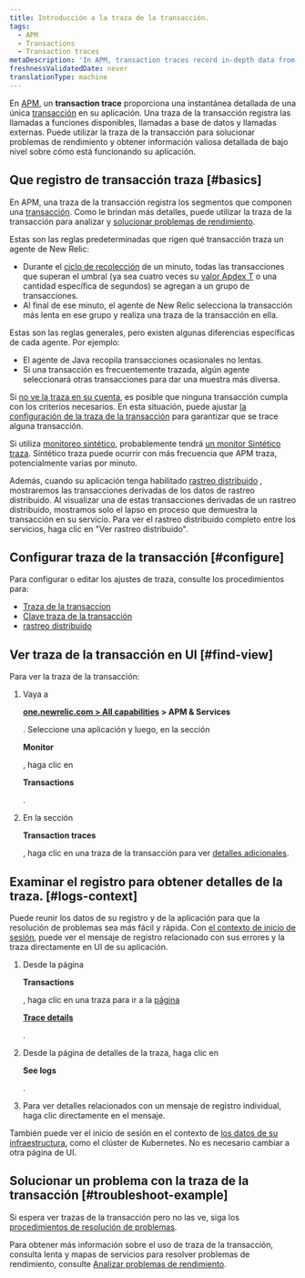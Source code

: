 ```yaml
---
title: Introducción a la traza de la transacción.
tags:
  - APM
  - Transactions
  - Transaction traces
metaDescription: 'In APM, transaction traces record in-depth data from your application''s slowest HTTP requests and database queries.'
freshnessValidatedDate: never
translationType: machine
---
```


En [APM](/docs/apm/new-relic-apm), un <DoNotTranslate>**transaction trace**</DoNotTranslate> proporciona una instantánea detallada de una única [transacción](/docs/apm/transactions/intro-transactions/transactions-new-relic-apm) en su aplicación. Una traza de la transacción registra las llamadas a funciones disponibles, llamadas a base de datos y llamadas externas. Puede utilizar la traza de la transacción para solucionar problemas de rendimiento y obtener información valiosa detallada de bajo nivel sobre cómo está funcionando su aplicación.

## Que registro de transacción traza [#basics]

En APM, una traza de la transacción registra los segmentos que componen una [transacción](/docs/apm/transactions/intro-transactions/transactions-new-relic-apm). Como le brindan más detalles, puede utilizar la traza de la transacción para analizar y [solucionar problemas de rendimiento](#troubleshoot-example).

Estas son las reglas predeterminadas que rigen qué transacción traza un agente de New Relic:

* Durante el [ciclo de recolección](/docs/new-relic-solutions/get-started/glossary/#harvest-cycle) de un minuto, todas las transacciones que superan el umbral (ya sea cuatro veces su [valor Apdex T](/docs/apm/new-relic-apm/apdex/apdex-measuring-user-satisfaction) o una cantidad específica de segundos) se agregan a un grupo de transacciones.
* Al final de ese minuto, el agente de New Relic selecciona la transacción más lenta en ese grupo y realiza una traza de la transacción en ella.

Estas son las reglas generales, pero existen algunas diferencias específicas de cada agente. Por ejemplo:

* El agente de Java recopila transacciones ocasionales no lentas.
* Si una transacción es frecuentemente trazada, algún agente seleccionará otras transacciones para dar una muestra más diversa.

Si [no ve la traza en su cuenta](/docs/apm/transactions/transaction-traces/troubleshooting-not-seeing-transaction-traces), es posible que ninguna transacción cumpla con los criterios necesarios. En esta situación, puede ajustar [la configuración de la traza de la transacción](/docs/apm/transactions/transaction-traces/configure-transaction-traces) para garantizar que se trace alguna transacción.

Si utiliza [monitoreo sintético](/docs/synthetics/new-relic-synthetics/getting-started/new-relic-synthetics), probablemente tendrá [un monitor Sintético traza](/docs/synthetics/new-relic-synthetics/using-monitors/collect-synthetic-transaction-traces). Sintético traza puede ocurrir con más frecuencia que APM traza, potencialmente varias por minuto.

Además, cuando su aplicación tenga habilitado [rastreo distribuido](/docs/distributed-tracing/concepts/introduction-distributed-tracing) , mostraremos las transacciones derivadas de los datos de rastreo distribuido. Al visualizar una de estas transacciones derivadas de un rastreo distribuido, mostramos solo el lapso en proceso que demuestra la transacción en su servicio. Para ver el rastreo distribuido completo entre los servicios, haga clic en "Ver rastreo distribuido".

## Configurar traza de la transacción [#configure]

Para configurar o editar los ajustes de traza, consulte los procedimientos para:

* [Traza de la transaccion](/docs/apm/transactions/transaction-traces/configure-transaction-traces)
* [Clave traza de la transacción](/docs/apm/transactions/transaction-traces/configure-transaction-traces#key-txns)
* [rastreo distribuido](/docs/distributed-tracing/concepts/quick-start)

## Ver traza de la transacción en UI [#find-view]

Para ver la traza de la transacción:

1. Vaya a

   <DoNotTranslate>**[one.newrelic.com > All capabilities](https://one.newrelic.com/all-capabilities) > APM & Services**</DoNotTranslate>

   . Seleccione una aplicación y luego, en la sección

   <DoNotTranslate>**Monitor**</DoNotTranslate>

   , haga clic en

   <DoNotTranslate>**Transactions**</DoNotTranslate>

   .

2. En la sección

   <DoNotTranslate>**Transaction traces**</DoNotTranslate>

   , haga clic en una traza de la transacción para ver [detalles adicionales](/docs/apm/transactions/transaction-traces/transaction-traces-summary-page).

## Examinar el registro para obtener detalles de la traza. [#logs-context]

Puede reunir los datos de su registro y de la aplicación para que la resolución de problemas sea más fácil y rápida. Con [el contexto de inicio de sesión](/docs/logs/logs-context/configure-logs-context-apm-agents/), puede ver el mensaje de registro relacionado con sus errores y la traza directamente en UI de su aplicación.

1. Desde la página

   <DoNotTranslate>**Transactions**</DoNotTranslate>

   , haga clic en una traza para ir a la [página](/docs/apm/transactions/transaction-traces/transaction-traces-trace-details-page)

   <DoNotTranslate>[**Trace details**](/docs/apm/transactions/transaction-traces/transaction-traces-trace-details-page)</DoNotTranslate>

   [ ](/docs/apm/transactions/transaction-traces/transaction-traces-trace-details-page).

2. Desde la página de detalles de la traza, haga clic en

   <DoNotTranslate>**See logs**</DoNotTranslate>

   .

3. Para ver detalles relacionados con un mensaje de registro individual, haga clic directamente en el mensaje.

También puede ver el inicio de sesión en el contexto de [los datos de su infraestructura](/docs/logs/forward-logs/forward-your-logs-using-infrastructure-agent/), como el clúster de Kubernetes. No es necesario cambiar a otra página de UI.

## Solucionar un problema con la traza de la transacción [#troubleshoot-example]

Si espera ver trazas de la transacción pero no las ve, siga los [procedimientos de resolución de problemas](/docs/apm/transactions/transaction-traces/troubleshooting-not-seeing-transaction-traces).

Para obtener más información sobre el uso de traza de la transacción, consulta lenta y mapas de servicios para resolver problemas de rendimiento, consulte [Analizar problemas de rendimiento](/docs/apm/applications-menu/features/analyze-database-instance-level-performance-issues).